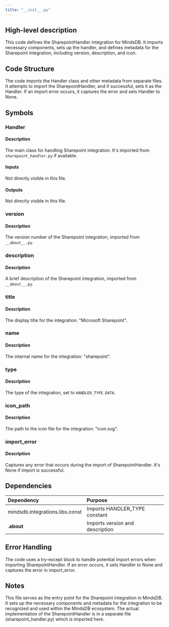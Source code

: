 ```yaml
---
title: "__init__.py"
---
```


## High-level description
This code defines the SharepointHandler integration for MindsDB. It imports necessary components, sets up the handler, and defines metadata for the Sharepoint integration, including version, description, and icon.

## Code Structure
The code imports the Handler class and other metadata from separate files. It attempts to import the SharepointHandler, and if successful, sets it as the Handler. If an import error occurs, it captures the error and sets Handler to None.

## Symbols

### Handler
#### Description
The main class for handling Sharepoint integration. It's imported from `sharepoint_handler.py` if available.

#### Inputs
Not directly visible in this file.

#### Outputs
Not directly visible in this file.

### version
#### Description
The version number of the Sharepoint integration, imported from `__about__.py`.

### description
#### Description
A brief description of the Sharepoint integration, imported from `__about__.py`.

### title
#### Description
The display title for the integration: "Microsoft Sharepoint".

### name
#### Description
The internal name for the integration: "sharepoint".

### type
#### Description
The type of the integration, set to `HANDLER_TYPE.DATA`.

### icon_path
#### Description
The path to the icon file for the integration: "icon.svg".

### import_error
#### Description
Captures any error that occurs during the import of SharepointHandler. It's None if import is successful.

## Dependencies
| Dependency | Purpose |
|:-----------|:--------|
| mindsdb.integrations.libs.const | Imports HANDLER_TYPE constant |
| .__about__ | Imports version and description |

## Error Handling
The code uses a try-except block to handle potential import errors when importing SharepointHandler. If an error occurs, it sets Handler to None and captures the error in import_error.

## Notes
This file serves as the entry point for the Sharepoint integration in MindsDB. It sets up the necessary components and metadata for the integration to be recognized and used within the MindsDB ecosystem. The actual implementation of the SharepointHandler is in a separate file (sharepoint_handler.py) which is imported here.